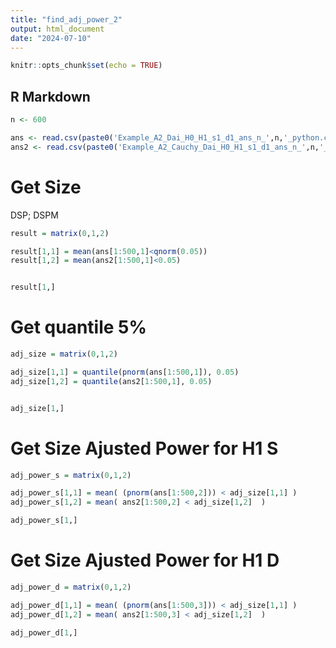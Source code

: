 ```yaml
---
title: "find_adj_power_2"
output: html_document
date: "2024-07-10"
---
```


```r
knitr::opts_chunk$set(echo = TRUE)
```

## R Markdown

```r
n <- 600

ans <- read.csv(paste0('Example_A2_Dai_H0_H1_s1_d1_ans_n_',n,'_python.csv'), header = FALSE)
ans2 <- read.csv(paste0('Example_A2_Cauchy_Dai_H0_H1_s1_d1_ans_n_',n,'_python.csv'), header = FALSE)
```



# Get Size
DSP; DSPM
```r
result = matrix(0,1,2)

result[1,1] = mean(ans[1:500,1]<qnorm(0.05))
result[1,2] = mean(ans2[1:500,1]<0.05)


result[1,]
```
# Get quantile 5%
```r
adj_size = matrix(0,1,2)

adj_size[1,1] = quantile(pnorm(ans[1:500,1]), 0.05)
adj_size[1,2] = quantile(ans2[1:500,1], 0.05)


adj_size[1,]
```
# Get Size Ajusted Power for H1 S

```r
adj_power_s = matrix(0,1,2)

adj_power_s[1,1] = mean( (pnorm(ans[1:500,2])) < adj_size[1,1] )
adj_power_s[1,2] = mean( ans2[1:500,2] < adj_size[1,2]  )

adj_power_s[1,]
```

# Get Size Ajusted Power for H1 D

```r
adj_power_d = matrix(0,1,2)

adj_power_d[1,1] = mean( (pnorm(ans[1:500,3])) < adj_size[1,1] )
adj_power_d[1,2] = mean( ans2[1:500,3] < adj_size[1,2]  )

adj_power_d[1,]
```






























